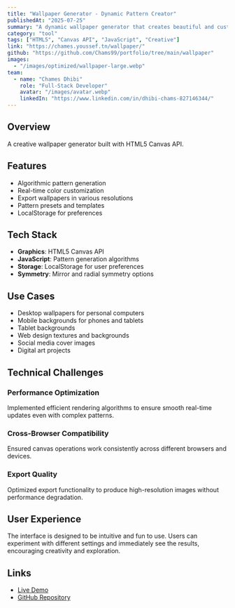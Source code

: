 ```yaml
---
title: "Wallpaper Generator - Dynamic Pattern Creator"
publishedAt: "2025-07-25"
summary: "A dynamic wallpaper generator that creates beautiful and customizable wallpapers with interactive elements and modern design patterns."
category: "tool"
tags: ["HTML5", "Canvas API", "JavaScript", "Creative"]
link: "https://chames.youssef.tn/wallpaper/"
github: "https://github.com/Chams99/portfolio/tree/main/wallpaper"
images:
  - "/images/optimized/wallpaper-large.webp"
team:
  - name: "Chames Dhibi"
    role: "Full-Stack Developer"
    avatar: "/images/avatar.webp"
    linkedIn: "https://www.linkedin.com/in/dhibi-chams-827146344/"
---
```


## Overview

A creative wallpaper generator built with HTML5 Canvas API.

## Features

- Algorithmic pattern generation
- Real-time color customization
- Export wallpapers in various resolutions
- Pattern presets and templates
- LocalStorage for preferences

## Tech Stack

- **Graphics**: HTML5 Canvas API
- **JavaScript**: Pattern generation algorithms
- **Storage**: LocalStorage for user preferences
- **Symmetry**: Mirror and radial symmetry options

## Use Cases

- Desktop wallpapers for personal computers
- Mobile backgrounds for phones and tablets
- Tablet backgrounds
- Web design textures and backgrounds
- Social media cover images
- Digital art projects

## Technical Challenges

### Performance Optimization
Implemented efficient rendering algorithms to ensure smooth real-time updates even with complex patterns.

### Cross-Browser Compatibility
Ensured canvas operations work consistently across different browsers and devices.

### Export Quality
Optimized export functionality to produce high-resolution images without performance degradation.

## User Experience

The interface is designed to be intuitive and fun to use. Users can experiment with different settings and immediately see the results, encouraging creativity and exploration.

## Links

- [Live Demo](https://chames.youssef.tn/wallpaper/)
- [GitHub Repository](https://github.com/Chams99/portfolio/tree/main/wallpaper)

